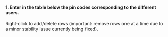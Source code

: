 #### 1. Enter in the table below the pin codes corresponding to the different users.
Right-click to add/delete rows (important: remove rows one at a time due to a minor stability issue currently being fixed).

